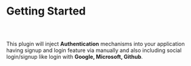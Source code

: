 
<Meta title="Auth Plugin Docs/Getting Started" />

# Getting Started

##

<br/>

This plugin will inject **Authentication** mechanisms into your application
having signup and login feature via manually and also including social
login/signup like login with **Google, Microsoft, Github**.